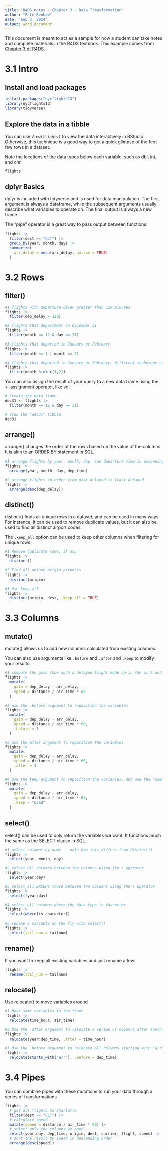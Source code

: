 ```yaml
---
title: "R4DS notes - Chapter 3 - Data Transformation"
author: "Pete Benbow"
date: "Sep 3, 2024"
output: word_document
---
```


This document is meant to act as a sample for how a student can take notes and complete materials in the R4DS textbook. This example comes from [Chapter 3 of R4DS](https://r4ds.hadley.nz/data-transform#introduction).

# 3.1 Intro

## Install and load packages

```r
install.packages("nycflights13")
library(nycflights13)
library(tidyverse)
```

## Explore the data in a tibble

You can use `View(flights)` to view the data interactively in RStudio. Otherwise, this technique is a good way to get a quick glimpse of the first few rows in a dataset.

Note the locations of the data types below each variable, such as dbl, int, and chr.

```r
flights
```

## dplyr Basics

dplyr is included with tidyverse and is used for data manipulation. The first argument is always a dataframe, while the subsequent arguments usually describe what variables to operate on. The final output is always a new frame.

The "pipe" operator is a great way to pass output between functions.

```r
flights |> 
  filter(dest == "CLT") |>
  group_by(year, month, day) |>
  summarize(
    arr_delay = mean(arr_delay, na.rom = TRUE)
  )

```

# 3.2 Rows

## filter()

```r
#1 flights with departure delay greater than 120 minutes
flights |>
  filter(dep_delay > 120)

#2 flights that department on December 31
flights |>
  filter(month == 12 & day == 31)

#3 flights that departed in January or February
flights |>
  filter(month == 1 | month == 2)

#4 flights that departed in January or February, different technique using %in% and c() to concatenate
flights |>
  filter(month %in% c(1,2))

```

You can also assign the result of your query to a new data frame using the \<- assignment operator, like so:

```r
# Create the data frame
dec31 <- flights |>
  filter(month == 12 & day == 31)

# View the "dec31" tibble
dec31

```

## arrange()

arrange() changes the order of the rows based on the value of the columns. It is akin to an ORDER BY statement in SQL.

```r
#1 arrange flights by year, month, day, and departure time in ascending order (default)
flights |>
  arrange(year, month, day, dep_time)

#2 arrange flights in order from most delayed to least delayed
flights |>
  arrange(desc(dep_delay))

```

## distinct()

distinct() finds all unique rows in a dataset, and can be used in many ways. For instance, it can be used to remove duplicate values, but it can also be used to find all distinct airport codes.

The `.keep_all` option can be used to keep other columns when filtering for unique rows.

```r
#1 Remove duplicate rows, if any
flights |> 
  distinct()

#2 Find all unique origin airports
flights |>
  distinct(origin)

#3 Use keep-all
flights |>
  distinct(origin, dest, .keep_all = TRUE)

```

# 3.3 Columns

## mutate()

mutate() allows us to add new columns calculated from existing columns.

You can also use arguments like `.before` and `.after` and `.keep` to modify your results.

```r
#1 compute the gain (how much a delayed flight made up in the air) and speed in miles PER HOUR
flights |>
  mutate(
    gain = dep_delay - arr_delay,
    speed = distance / air_time * 60
  )

#2 use the .before argument to reposition the variables
flights |>
  mutate(
    gain = dep_delay - arr_delay,
    speed = distance / air_time * 60,
    .before = 1
  )

#3 use the after argument to reposition the variables
flights |>
  mutate(
    gain = dep_delay - arr_delay,
    speed = distance / air_time * 60,
    .after = 4
  )

#4 use the keep argument to reposition the variables, and use the "used" argument to keep only the columns in our mutation
flights |>
  mutate(
    gain = dep_delay - arr_delay,
    speed = distance / air_time * 60,
    .keep = "used"
  )

```

## select()

select() can be used to only return the variables we want. It functions much the same as the SELECT clause in SQL.

```r
#1 select columns by name -- note how this differs from distinct()
flights |> 
  select(year, month, day)

#2 select all columns between two columns using the : operator
flights |> 
  select(year:day)

#3 select all EXCEPT those between two columns using the ! operator
flights |> 
  select(!year:day)

#4 select all columns where the data type is character
flights |> 
  select(where(is.character))

#5 rename a variable on the fly with select()
flights |> 
  select(tail_num = tailnum)

```

## rename()

If you want to keep all existing variables and just rename a few:

```r
flights |>
  rename(tail_num = tailnum)

```

## relocate()

Use relocate() to move variables around

```r
#1 Move some variables to the front
flights |>
  relocate(time_hour, air_time)

#2 Use the .after argument to relocate a series of columns after another column
flights |>
  relocate(year:dep_time, .after = time_hour)

#3 Use the .before argument to relocate all columns starting with "arr" to before the dep_time column
flights |>
  relocate(starts_with("arr"), .before = dep_time)

```

# 3.4 Pipes

You can combine pipes with these mutations to run your data through a series of transformations

```r
flights |>
  # get all flights to Charlotte
  filter(dest == "CLT") |>
  # calculate speed
  mutate(speed = distance / air_time * 60) |>
  # select only the columns we need
  select(year:day, dep_time, origin, dest, carrier, flight, speed) |>
  # sort the result by speed in descending order
  arrange(desc(speed))

```
